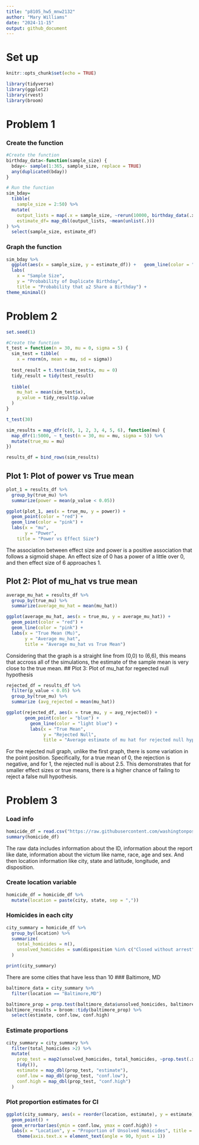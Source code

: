 ```yaml
---
title: "p8105_hw5_mnw2132"
author: "Mary Williams"
date: "2024-11-15"
output: github_document
---
```

# Set up 
```r
knitr::opts_chunk$set(echo = TRUE)
```

```r
library(tidyverse)
library(ggplot2)
library(rvest)
library(broom)
```

# Problem 1
### Create the function
```r
#Create the function
birthday_data<-function(sample_size) {
  bday<- sample(1:365, sample_size, replace = TRUE)
  any(duplicated(bday))
}
```


```r
# Run the function
sim_bday= 
  tibble(
    sample_size = 2:50) %>%
  mutate(
    output_lists = map(.x = sample_size, ~rerun(10000, birthday_data(.x))), 
    estimate_df= map_dbl(output_lists, ~mean(unlist(.)))
) %>%
  select(sample_size, estimate_df)
```
### Graph the function
```r
sim_bday %>%
  ggplot(aes(x = sample_size, y = estimate_df)) +   geom_line(color = "light pink") +  geom_point(color = "red") + 
  labs(
    x = "Sample Size",
    y = "Probability of Duplicate Birthday",
    title = "Probability that ≥2 Share a Birthday") + 
theme_minimal()
```

# Problem 2
```r
set.seed(1)

#Create the function 
t_test = function(n = 30, mu = 0, sigma = 5) {
  sim_test = tibble(
    x = rnorm(n, mean = mu, sd = sigma))
  
  test_result = t.test(sim_test$x, mu = 0)
  tidy_result = tidy(test_result)
  
  tibble(
    mu_hat = mean(sim_test$x),
    p_value = tidy_result$p.value
  )
}

t_test(30)
```

```r
sim_results = map_dfr(c(0, 1, 2, 3, 4, 5, 6), function(mu) {
  map_dfr(1:5000, ~ t_test(n = 30, mu = mu, sigma = 5)) %>%
  mutate(true_mu = mu)
})
```

```r
results_df = bind_rows(sim_results)
```

## Plot 1: Plot of power vs True mean
```r
plot_1 = results_df %>%
  group_by(true_mu) %>%
  summarize(power = mean(p_value < 0.05))

ggplot(plot_1, aes(x = true_mu, y = power)) +
  geom_point(color = "red") + 
  geom_line(color = "pink") + 
  labs(x = "mu", 
       y = "Power", 
    title = "Power vs Effect Size")
```
The association between effect size and power is a positive association that follows a sigmoid shape. An effect size of 0 has a power of a little over 0, and then effect size of 6 approaches 1. 

## Plot 2: Plot of mu_hat vs true mean
```r
average_mu_hat = results_df %>%
  group_by(true_mu) %>%
  summarize(average_mu_hat = mean(mu_hat))

ggplot(average_mu_hat, aes(x = true_mu, y = average_mu_hat)) +
  geom_point(color = "red") +
  geom_line(color = "pink") +
  labs(x = "True Mean (Mu)",
       y = "Average mu_hat",
       title = "Average mu_hat vs True Mean")
```
Considering that the graph is a straight line from (0,0) to (6,6), this means that accross all of the simulations, the estimate of the sample mean is very close to the true mean. 
## Plot 3: Plot of mu_hat for regeected null hypothesis 
```r
rejected_df = results_df %>%
  filter(p_value < 0.05) %>%
  group_by(true_mu) %>%
  summarize (avg_rejected = mean(mu_hat))
```

```r
ggplot(rejected_df, aes(x = true_mu, y = avg_rejected)) +
       geom_point(color = "blue") +
         geom_line(color = "light blue") +
         labs(x = "True Mean",
              y = "Rejected Null",
              title = "Average estimate of mu hat for rejected null hypotheses")

```
For the rejected null graph, unlike the first graph, there is some variation in the point position. Specifically, for a true mean of 0, the rejection is negative, and for 1, the rejected null is about 2.5. This demonstrates that for smaller effect sizes or true means, there is a higher chance of failing to reject a false null hypothesis.

# Problem 3 

### Load info
```r
homicide_df = read.csv("https://raw.githubusercontent.com/washingtonpost/data-homicides/master/homicide-data.csv")
summary(homicide_df)
```
The raw data includes information about the ID, information about the report like date, information about the victum like name, race, age and sex. And then location information like city, state and latitude, longitude, and disposition.  

### Create location variable
```r
homicide_df = homicide_df %>%
  mutate(location = paste(city, state, sep = ","))
```

### Homicides in each city
```r
city_summary = homicide_df %>%
  group_by(location) %>%
  summarize(
    total_homicides = n(),
    unsolved_homicides = sum(disposition %in% c("Closed without arrest", "Open/No arrest"))
  )

print(city_summary)
```
There are some cities that have less than 10 
### Baltimore, MD
```r
baltimore_data = city_summary %>%
  filter(location == "Baltimore,MD")

baltimore_prop = prop.test(baltimore_data$unsolved_homicides, baltimore_data$total_homicides)
baltimore_results = broom::tidy(baltimore_prop) %>%
  select(estimate, conf.low, conf.high)

```

### Estimate proportions 
```r
city_summary = city_summary %>%
  filter(total_homicides >2) %>%
  mutate(
    prop_test = map2(unsolved_homicides, total_homicides, ~prop.test(.x, .y) %>% 
    tidy()),
    estimate = map_dbl(prop_test, "estimate"),
    conf.low = map_dbl(prop_test, "conf.low"),
    conf.high = map_dbl(prop_test, "conf.high")
  )
```

### Plot proportion estimates for CI
```r
ggplot(city_summary, aes(x = reorder(location, estimate), y = estimate)) + 
  geom_point() + 
  geom_errorbar(aes(ymin = conf.low, ymax = conf.high)) +
  labs(x = "Location", y = "Proportion of Unsolved Homicides", title = "Proportion of Unsolved Homicides by City") + 
    theme(axis.text.x = element_text(angle = 90, hjust = 1))
```
